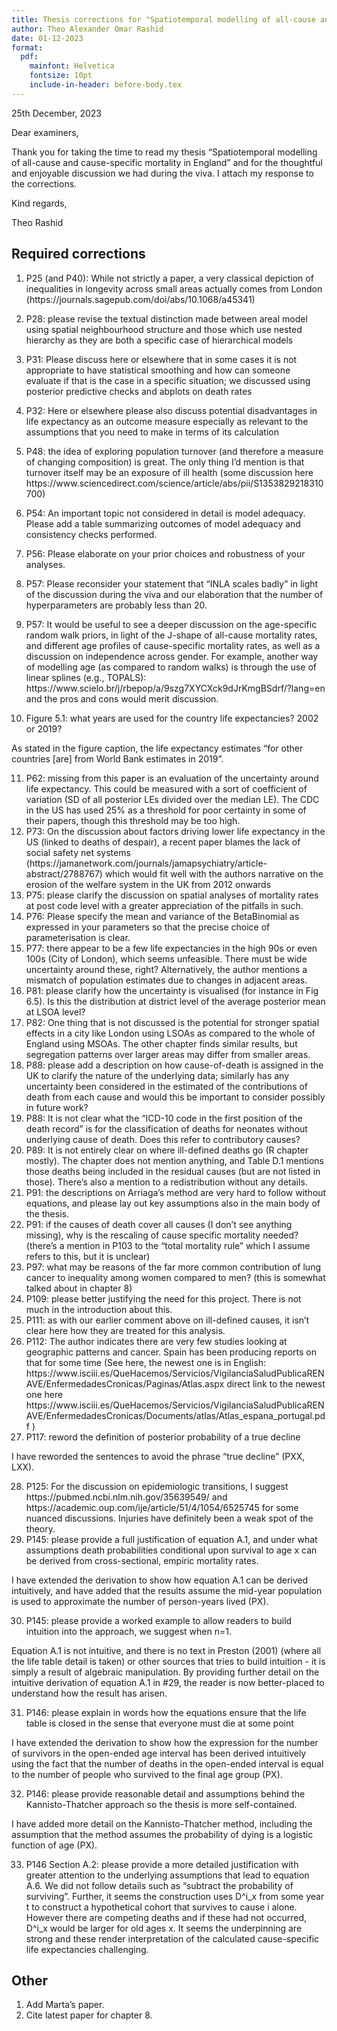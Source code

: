 ```yaml
---
title: Thesis corrections for "Spatiotemporal modelling of all-cause and cause-specific mortality in England"
author: Theo Alexander Omar Rashid
date: 01-12-2023
format:
  pdf:
    mainfont: Helvetica
    fontsize: 10pt
    include-in-header: before-body.tex
---
```


::: date
25th December, 2023
:::

Dear examiners,

Thank you for taking the time to read my thesis "Spatiotemporal modelling of all-cause and cause-specific mortality in England" and for the thoughtful and enjoyable discussion we had during the viva.
I attach my response to the corrections.

Kind regards,

Theo Rashid

## Required corrections

1. P25 (and P40): While not strictly a paper, a very classical depiction of inequalities in longevity across small areas actually comes from London (https://journals.sagepub.com/doi/abs/10.1068/a45341)

2. P28: please revise the textual distinction made between areal model using spatial neighbourhood structure and those which use nested hierarchy as they are both a specific case of hierarchical models
3. P31: Please discuss here or elsewhere that in some cases it is not appropriate to have statistical smoothing and how can someone evaluate if that is the case in a specific situation; we discussed using posterior predictive checks and abplots on death rates
4. P32: Here or elsewhere please also discuss potential disadvantages in life expectancy as an outcome measure especially as relevant to the assumptions that you need to make in terms of its calculation
5. P48: the idea of exploring population turnover (and therefore a measure of changing composition) is great. The only thing I’d mention is that turnover itself may be an exposure of ill health (some discussion here https://www.sciencedirect.com/science/article/abs/pii/S1353829218310700)
6. P54: An important topic not considered in detail is model adequacy. Please add a table summarizing outcomes of model adequacy and consistency checks performed.
7. P56: Please elaborate on your prior choices and robustness of your analyses.
8. P57: Please reconsider your statement that “INLA scales badly” in light of the discussion during the viva and our elaboration that the number of hyperparameters are probably less than 20.
9. P57: It would be useful to see a deeper discussion on the age-specific random walk priors, in light of the J-shape of all-cause mortality rates, and different age profiles of cause-specific mortality rates, as well as a discussion on independence across gender. For example, another way of modelling age (as compared to random walks) is through the use of linear splines (e.g., TOPALS): https://www.scielo.br/j/rbepop/a/9szg7XYCXck9dJrKmgBSdrf/?lang=en and the pros and cons would merit discussion.
10. Figure 5.1: what years are used for the country life expectancies? 2002 or 2019?

As stated in the figure caption, the life expectancy estimates "for other countries [are] from World Bank estimates in 2019".

11. P62: missing from this paper is an evaluation of the uncertainty around life expectancy. This could be measured with a sort of coefficient of variation (SD of all posterior LEs divided over the median LE). The CDC in the US has used 25% as a threshold for poor certainty in some of their papers, though this threshold may be too high.
12. P73: On the discussion about factors driving lower life expectancy in the US (linked to deaths of despair), a recent paper blames the lack of social safety net systems (https://jamanetwork.com/journals/jamapsychiatry/article-abstract/2788767) which would fit well with the authors narrative on the erosion of the welfare system in the UK from 2012 onwards
13. P75: please clarify the discussion on spatial analyses of mortality rates at post code level with a greater appreciation of the pitfalls in such.
14. P76: Please specify the mean and variance of the BetaBinomial as expressed in your parameters so that the precise choice of parameterisation is clear.
15. P77: there appear to be a few life expectancies in the high 90s or even 100s (City of London), which seems unfeasible. There must be wide uncertainty around these, right? Alternatively, the author mentions a mismatch of population estimates due to changes in adjacent areas.
16. P81: please clarify how the uncertainty is visualised (for instance in Fig 6.5). Is this the distribution at district level of the average posterior mean at LSOA level?
17. P82: One thing that is not discussed is the potential for stronger spatial effects in a city like London using LSOAs as compared to the whole of England using MSOAs. The other chapter finds similar results, but segregation patterns over larger areas may differ from smaller areas.
18. P88: please add a description on how cause-of-death is assigned in the UK to clarify the nature of the underlying data; similarly has any uncertainty been considered in the estimated of the contributions of death from each cause and would this be important to consider possibly in future work?
19. P88: It is not clear what the “ICD-10 code in the first position of the death record” is for the classification of deaths for neonates without underlying cause of death. Does this refer to contributory causes?
20. P89: It is not entirely clear on where ill-defined deaths go (R chapter mostly). The chapter does not mention anything, and Table D.1 mentions those deaths being included in the residual causes (but are not listed in those). There’s also a mention to a redistribution without any details.
21. P91: the descriptions on Arriaga’s method are very hard to follow without equations, and please lay out key assumptions also in the main body of the thesis.
22. P91: if the causes of death cover all causes (I don’t see anything missing), why is the rescaling of cause specific mortality needed? (there’s a mention in P103 to the “total mortality rule” which I assume refers to this, but it is unclear)
23. P97: what may be reasons of the far more common contribution of lung cancer to inequality among women compared to men?  (this is somewhat talked about in chapter 8)
24. P109: please better justifying the need for this project. There is not much in the introduction about this.
25. P111: as with our earlier comment above on ill-defined causes, it isn’t clear here how they are treated for this analysis.
26. P112: The author indicates there are very few studies looking at geographic patterns and cancer. Spain has been producing reports on that for some time (See here, the newest one is in English: https://www.isciii.es/QueHacemos/Servicios/VigilanciaSaludPublicaRENAVE/EnfermedadesCronicas/Paginas/Atlas.aspx direct link to the newest one here https://www.isciii.es/QueHacemos/Servicios/VigilanciaSaludPublicaRENAVE/EnfermedadesCronicas/Documents/atlas/Atlas_espana_portugal.pdf )
27. P117: reword the definition of posterior probability of a true decline

I have reworded the sentences to avoid the phrase "true decline" (PXX, LXX).

28. P125: For the discussion on epidemiologic transitions, I suggest https://pubmed.ncbi.nlm.nih.gov/35639549/ and https://academic.oup.com/ije/article/51/4/1054/6525745 for some nuanced discussions. Injuries have definitely been a weak spot of the theory.
29. P145: please provide a full justification of equation A.1, and under what assumptions death probabilities conditional upon survival to age x can be derived from cross-sectional, empiric mortality rates.

I have extended the derivation to show how equation A.1 can be derived intuitively, and have added that the results assume the mid-year population is used to approximate the number of person-years lived (PX).

30. P145: please provide a worked example to allow readers to build intuition into the approach, we suggest when n=1.

Equation A.1 is not intuitive, and there is no text in Preston (2001) (where all the life table detail is taken) or other sources that tries to build intuition - it is simply a result of algebraic manipulation.
By providing further detail on the intuitive derivation of equation A.1 in #29, the reader is now better-placed to understand how the result has arisen.

31. P146: please explain in words how the equations ensure that the life table is closed in the sense that everyone must die at some point

I have extended the derivation to show how the expression for the number of survivors in the open-ended age interval has been derived intuitively using the fact that the number of deaths in the open-ended interval is equal to the number of people who survived to the final age group (PX).

32. P146: please provide reasonable detail and assumptions behind the Kannisto-Thatcher approach so the thesis is more self-contained.

I have added more detail on the Kannisto-Thatcher method, including the assumption that the method assumes the probability of dying is a logistic function of age (PX).

33. P146 Section A.2: please provide a more detailed justification with greater attention to the underlying assumptions that lead to equation A.6. We did not follow details such as “subtract the probability of surviving”. Further, it seems the construction uses D^i_x from some year t to construct a hypothetical cohort that survives to cause i alone. However there are competing deaths and if these had not occurred, D^i_x would be larger for old ages x. It seems the underpinning are strong and these render interpretation of the calculated cause-specific life expectancies challenging.

## Other

1. Add Marta's paper.
2. Cite latest paper for chapter 8.